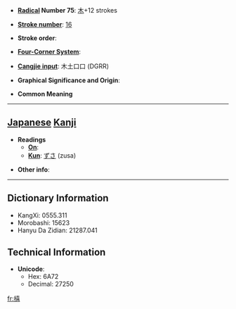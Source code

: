 * '''[[Wiktionary:Chinese radical index| Radical]] Number 75''': [[Wiktionary:Chinese radical index 木|木]]+12 strokes

* '''[[Wiktionary:Chinese total strokes index|Stroke number]]''': [[Wiktionary:Chinese total strokes index 16|16]]

* '''Stroke order''': 

* '''[[Wiktionary:Chinese four corner index|Four-Corner System]]''': 

* '''[[Wiktionary:Chinese Cangjie index|Cangjie input]]''': 木土口口 (DGRR)

* '''Graphical Significance and Origin''': 

* '''Common Meaning'''

----

== [[Japanese]] [[Kanji]] ==

* '''Readings'''
** '''[[On]]''': 
** '''[[Kun]]''': [[ずさ]] (zusa)

* '''Other info''':  

----

== Dictionary Information ==

* KangXi: 0555.311
* Morobashi: 15623
* Hanyu Da Zidian: 21287.041

== Technical Information ==

* '''Unicode''':
** Hex: 6A72
** Decimal: 27250

[[fr:橲]]